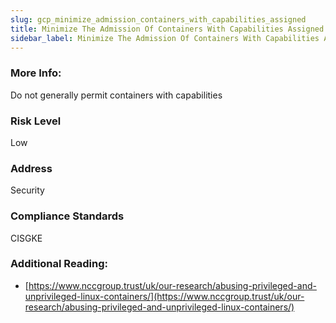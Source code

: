 ```yaml
---
slug: gcp_minimize_admission_containers_with_capabilities_assigned
title: Minimize The Admission Of Containers With Capabilities Assigned
sidebar_label: Minimize The Admission Of Containers With Capabilities Assigned
---
```


### More Info:

Do not generally permit containers with capabilities

### Risk Level

Low

### Address

Security

### Compliance Standards

CISGKE

### Additional Reading:

- [https://www.nccgroup.trust/uk/our-research/abusing-privileged-and-unprivileged-linux-containers/](https://www.nccgroup.trust/uk/our-research/abusing-privileged-and-unprivileged-linux-containers/) 

